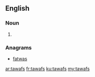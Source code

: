 ==English==

===Noun===
{{head|en|plural}}

# {{plural of|tawaf|lang=en}}

===Anagrams===
* [[fatwas#English|fatwas]]

[[ar:tawafs]]
[[fr:tawafs]]
[[ku:tawafs]]
[[my:tawafs]]